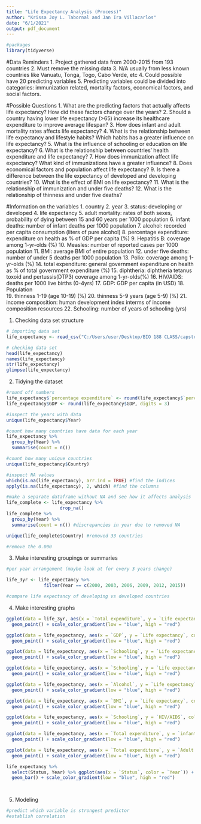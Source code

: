 ```yaml
---
title: "Life Expectancy Analysis (Process)"
author: "Krissa Joy L. Tabornal and Jan Ira Villacarlos"
date: "6/1/2021"
output: pdf_document
---
```

```r
#packages
library(tidyverse)

```

#Data Reminders
1. Project gathered data from 2000-2015 from 193 countries
2. Must remove the missing data 
3. N/A usually from less known countries like Vanuatu, Tonga, Togo, Cabo Verde, etc
4. Could possible have 20 predicting variables
5. Predicting variables could be divided into categories: immunization related, mortality factors, economical factors, and social factors. 

#Possible Questions
1. What are the predicting factors that actually affects life expectancy? How did these factors change over the years?
2. Should a country having lower life expectancy (>65) increase its healthcare expenditure to improve average lifespan?
3. How does infant and adult mortality rates affects life expectancy?
4. What is the relationship between life expectancy and lifestyle habits? Which habits has a greater influence on life expectancy?
5. What is the influence of schooling or education on life expectancy?
6. What is the relationship between countries' health expenditure and life expectancy?
7. How does immunization affect life expectancy? What kind of immunizations have a greater influence?
8. Does economical factors and population affect life expectancy?
9. Is there a difference between the life expectancy of developed and developing countries?
10. What is the effect of BMI on life expectancy?
11. What is the relationship of immunization and under five deaths?
12. What is the relationship of thinness and under five deaths?

#Information on the variables
1. country
2. year
3. status: developing or developed
4. life expectancy
5. adult mortality: rates of both sexes, probability of dying between 15 and 60 years per 1000 population
6. infant deaths: number of infant deaths per 1000 population
7. alcohol: recorded per capita consumption (liters of pure alcohol)
8. percentage expenditure: expenditure on health as % of GDP per capita (%)
9. Hepatitis B: coverage among 1-yr-olds (%)
10. Measles: number of reported cases per 1000 population
11. BMI: average BMI of entire population
12. under five deaths: number of under 5 deaths per 1000 population
13. Polio: coverage among 1-yr-olds (%)
14. total expenditure: general government expenditure on health as % of total government expenditure (%)
15. diphtheria: diphtheria tetanus toxoid and pertussis(DTP3) coverage among 1-yr-olds(%)
16. HIV/AIDS: deaths per 1000 live births (0-4yrs)
17. GDP: GDP per capita (in USD)
18. Population    
19. thinness 1-19 (age 10-19) (%)
20. thinness 5-9 years (age 5-9) (%)
21. income composition: human development index interms of income composition resources 
22. Schooling: number of years of schooling (yrs)

1. Checking data set structure
```r
# importing data set
life_expectancy <- read_csv("C:/Users/user/Desktop/BIO 188 CLASS/capstone-project-deliverables/Life Expectancy Data.csv")

# checking data set
head(life_expectancy)
names(life_expectancy)
str(life_expectancy)
glimpse(life_expectancy)

```

2. Tidying the dataset
```r

#round off numbers 
life_expectancy$`percentage expenditure` <- round(life_expectancy$`percentage expenditure`, digits = 3)
life_expectancy$GDP <- round(life_expectancy$GDP, digits = 3)

#inspect the years with data
unique(life_expectancy$Year)

#count how many countries have data for each year
life_expectancy %>%
  group_by(Year) %>%
  summarise(count = n())

#count how many unique countries
unique(life_expectancy$Country)

#inspect NA values
which(is.na(life_expectancy), arr.ind = TRUE) #find the indices
apply(is.na(life_expectancy), 2, which) #find the columns 

#make a separate dataframe without NA and see how it affects analysis
life_complete <- life_expectancy %>%
                    drop_na()
life_complete %>%
  group_by(Year) %>%
  summarise(count = n()) #discrepancies in year due to removed NA

unique(life_complete$Country) #removed 33 countries 

#remove the 0.000 
```

3. Make interesting groupings or summaries
```r
#per year arrangement (maybe look at for every 3 years change)

life_3yr <- life_expectancy %>%
              filter(Year == c(2000, 2003, 2006, 2009, 2012, 2015))

#compare life expectancy of developing vs developed countries 


```

4. Make interesting graphs
```r
ggplot(data = life_3yr, aes(x = `Total expenditure`, y = `Life expectancy`, color = Year)) +
  geom_point() + scale_color_gradient(low = "blue", high = "red")

ggplot(data = life_expectancy, aes(x = `GDP`, y = `Life expectancy`, color = Year)) +
  geom_point() + scale_color_gradient(low = "blue", high = "red")

ggplot(data = life_expectancy, aes(x = `Schooling`, y = `Life expectancy`, color = Year)) +
  geom_point() + scale_color_gradient(low = "blue", high = "red")

ggplot(data = life_expectancy, aes(x = `Schooling`, y = `Life expectancy`, color = Year)) +
  geom_point() + scale_color_gradient(low = "blue", high = "red")

ggplot(data = life_expectancy, aes(x = `Alcohol`, y = `Life expectancy`, color = Year)) +
  geom_point() + scale_color_gradient(low = "blue", high = "red")

ggplot(data = life_expectancy, aes(x = `BMI`, y = `Life expectancy`, color = Year)) +
  geom_point() + scale_color_gradient(low = "blue", high = "red")

ggplot(data = life_expectancy, aes(x = `Schooling`, y = `HIV/AIDS`, color = Year)) +
  geom_point() + scale_color_gradient(low = "blue", high = "red")

ggplot(data = life_expectancy, aes(x = `Total expenditure`, y = `infant deaths`, color = Year)) +
  geom_point() + scale_color_gradient(low = "blue", high = "red")

ggplot(data = life_expectancy, aes(x = `Total expenditure`, y = `Adult Mortality`, color = Year)) +
  geom_point() + scale_color_gradient(low = "blue", high = "red")

life_expectancy %>%
  select(Status, Year) %>% ggplot(aes(x = `Status`, color = `Year`)) +
  geom_bar() + scale_color_gradient(low = "blue", high = "red")




```
5. Modeling 
```r
#predict which variable is strongest predictor 
#establish correlation

```


